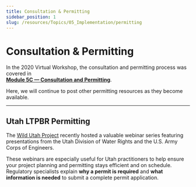 ```yaml
---
title: Consultation & Permitting
sidebar_position: 1
slug: /resources/Topics/05_Implementation/permitting
---
```


# Consultation & Permitting

In the 2020 Virtual Workshop, the consultation and permitting process was covered in  
[**Module 5C — Consultation and Permitting**](/workshops/2020/SGI/Modules/module5#c-consultation--permitting).

Here, we will continue to post other permitting resources as they become available.

---

## Utah LTPBR Permitting

The [Wild Utah Project](https://wildutahproject.org/stream-and-riparian-restoration) recently hosted a valuable webinar series featuring presentations from the Utah Division of Water Rights and the U.S. Army Corps of Engineers.  

These webinars are especially useful for Utah practitioners to help ensure your project planning and permitting stays efficient and on schedule. Regulatory specialists explain **why a permit is required** and **what information is needed** to submit a complete permit application.

<YouTubeEmbed playlistId="PL0Ts94Xhii54MJTLYGmFVomkYDha7qqFu" title="Utah LTPBR Permitting Series" width={560} height={315} />
